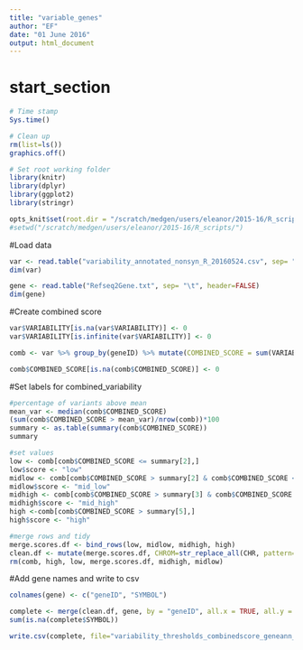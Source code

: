 ```yaml
---
title: "variable_genes"
author: "EF"
date: "01 June 2016"
output: html_document
---
```

# start_section
  
```r

# Time stamp
Sys.time()

# Clean up
rm(list=ls())
graphics.off()

# Set root working folder
library(knitr)
library(dplyr)
library(ggplot2)
library(stringr)

opts_knit$set(root.dir = "/scratch/medgen/users/eleanor/2015-16/R_scripts/")
#setwd("/scratch/medgen/users/eleanor/2015-16/R_scripts/")

```
#Load data
```r
var <- read.table("variability_annotated_nonsyn_R_20160524.csv", sep= ",", header=TRUE)
dim(var)

gene <- read.table("Refseq2Gene.txt", sep= "\t", header=FALSE)
dim(gene)
```

#Create combined score
```r
var$VARIABILITY[is.na(var$VARIABILITY)] <- 0
var$VARIABILITY[is.infinite(var$VARIABILITY)] <- 0

comb <- var %>% group_by(geneID) %>% mutate(COMBINED_SCORE = sum(VARIABILITY)/total_exons)

comb$COMBINED_SCORE[is.na(comb$COMBINED_SCORE)] <- 0
```

#Set labels for combined_variability
```r
#percentage of variants above mean
mean_var <- median(comb$COMBINED_SCORE)
(sum(comb$COMBINED_SCORE > mean_var)/nrow(comb))*100
summary <- as.table(summary(comb$COMBINED_SCORE))
summary

#set values
low <- comb[comb$COMBINED_SCORE <= summary[2],]
low$score <- "low"
midlow <- comb[comb$COMBINED_SCORE > summary[2] & comb$COMBINED_SCORE <= summary[3],]
midlow$score <- "mid_low"
midhigh <- comb[comb$COMBINED_SCORE > summary[3] & comb$COMBINED_SCORE <= summary[5],]
midhigh$score <- "mid_high"
high <-comb[comb$COMBINED_SCORE > summary[5],]
high$score <- "high"

#merge rows and tidy
merge.scores.df <- bind_rows(low, midlow, midhigh, high)
clean.df <- mutate(merge.scores.df, CHROM=str_replace_all(CHR, pattern="chr", ""))
rm(comb, high, low, merge.scores.df, midhigh, midlow)
```

#Add gene names and write to csv
```r
colnames(gene) <- c("geneID", "SYMBOL")

complete <- merge(clean.df, gene, by = "geneID", all.x = TRUE, all.y = FALSE)
sum(is.na(complete$SYMBOL))

write.csv(complete, file="variability_thresholds_combinedscore_geneann_v3_nonsyn_20160601.csv", quote=FALSE)

```
